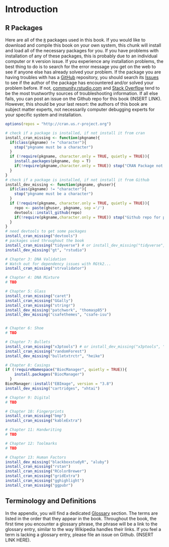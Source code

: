 # Introduction {#intro}


## R Packages 

Here are all of the [`R`](#def:rstats) packages used in this book. If you would like to download and compile this book on your own system, this chunk will install and load all of the necessary packages for you. If you have problems with installation of any of these packages, this is probably due to an individual computer or `R` version issue. If you experience any installation problems, the best thing to do is to search for the error message you get on the web to see if anyone else has already solved your problem. If the package you are having troubles with has a [GitHub](https://github.com/) repository, you should search its [Issues](https://github.com/issues) to see if the author of the package has encountered and/or solved your problem before. If not, [community.rstudio.com](https://community.rstudio.com/) and [Stack Overflow](https://stackoverflow.com/questions/tagged/r) tend to be the most trustworthy sources of troubleshooting information. If all else fails, you can post an issue on the Github repo for this book (INSERT LINK). However, this should be your last resort: the authors of this book are subject matter experts, not necessarily computer debugging experts for your specific system and installation.  

```r
options(repos = "http://cran.us.r-project.org")

# check if a package is installed, if not install it from cran
install_cran_missing <- function(pkgname){
  if(class(pkgname) != "character"){
    stop("pkgname must be a character")
  }
  if (!require(pkgname, character.only = TRUE, quietly = TRUE)){
    install.packages(pkgname, dep = T)
    if(!require(pkgname,character.only = TRUE)) stop("CRAN Package not found")
  }
}
# check if a package is installed, if not install it from Github
install_dev_missing <- function(pkgname, ghuser){
  if(class(pkgname) != "character"){
    stop("pkgname must be a character")
  }
  if (!require(pkgname, character.only = TRUE, quietly = TRUE)){
    repo <- paste(ghuser, pkgname, sep ='/')
    devtools::install_github(repo)
    if(!require(pkgname,character.only = TRUE)) stop("Github repo for package not found")
  }
}
# need devtools to get some packages 
install_cran_missing("devtools")
# packages used throughout the book 
install_cran_missing("tidyverse") # or install_dev_missing("tidyverse", "tidyverse")
install_dev_missing("gt", "rstudio") 

# Chapter 3: DNA Validation
# Watch out for dependency issues with RGtk2...
install_cran_missing("strvalidator")

# Chapter 4: DNA Mixture
# TBD

# Chapter 5: Glass
install_cran_missing("caret")
install_cran_missing("GGally")
install_cran_missing("stringr")
install_dev_missing("patchwork", "thomasp85")
install_dev_missing("csafethemes", "csafe-isu")


# Chapter 6: Shoe
# TBD

# Chapter 7: Bullets
install_cran_missing("x3ptools") # or install_dev_missing("x3ptools", "heike")
install_cran_missing("randomForest") 
install_dev_missing("bulletxtrctr", "heike")

# Chapter 8: Casings
if (!requireNamespace("BiocManager", quietly = TRUE)){
    install.packages("BiocManager")
  }
BiocManager::install("EBImage", version = "3.8")
install_dev_missing("cartridges", "xhtai")

# Chapter 9: Digital 
# TBD 

# Chapter 10: Fingerprints
install_cran_missing("bmp")
install_cran_missing("kableExtra")

# Chapter 11: Handwriting 
# TBD

# Chapter 12: Toolmarks
# TBD

# Chapter 13: Human Factors
install_dev_missing("blackboxstudyR", "aluby")
install_cran_missing("rstan")
install_cran_missing("RColorBrewer")
install_cran_missing("gridExtra")
install_cran_missing("gghighlight")
install_cran_missing("ggpubr")
```

## Terminology and Definitions

In the appendix, you will find a dedicated [Glossary](#glossary) section. The terms are listed in the order that they appear in the book. Throughout the book, the first time you encounter a glossary phrase, the phrase will be a link to the glossary entry, similar to the way Wikipedia handles their links. If you feel a term is lacking a glossary entry, please file an issue on Github. (INSERT LINK HERE). 
